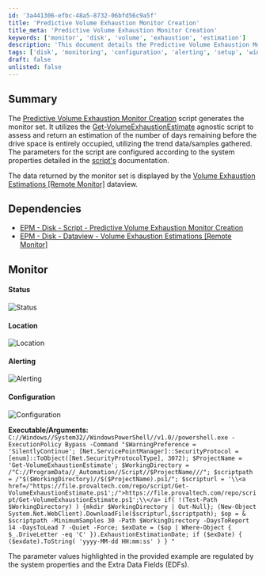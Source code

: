 ```yaml
---
id: '3a441306-efbc-48a5-8732-06bfd56c9a5f'
title: 'Predictive Volume Exhaustion Monitor Creation'
title_meta: 'Predictive Volume Exhaustion Monitor Creation'
keywords: ['monitor', 'disk', 'volume', 'exhaustion', 'estimation']
description: 'This document details the Predictive Volume Exhaustion Monitor Creation script, which generates a monitor set to assess the remaining days before drive space is fully occupied. It utilizes the Get-VolumeExhaustionEstimate script to gather trend data and provide accurate estimations based on system properties.'
tags: ['disk', 'monitoring', 'configuration', 'alerting', 'setup', 'windows']
draft: false
unlisted: false
---
```

## Summary

The [Predictive Volume Exhaustion Monitor Creation](https://proval.itglue.com/DOC-5078775-16284178) script generates the monitor set. It utilizes the [Get-VolumeExhaustionEstimate](https://proval.itglue.com/DOC-5078775-9652826) agnostic script to assess and return an estimation of the number of days remaining before the drive space is entirely occupied, utilizing the trend data/samples gathered. The parameters for the script are configured according to the system properties detailed in the [script's](https://proval.itglue.com/DOC-5078775-16284178) documentation.

The data returned by the monitor set is displayed by the [Volume Exhaustion Estimations [Remote Monitor]](https://proval.itglue.com/DOC-5078775-16284179) dataview.

## Dependencies

- [EPM - Disk - Script - Predictive Volume Exhaustion Monitor Creation](https://proval.itglue.com/DOC-5078775-16284178)
- [EPM - Disk - Dataview - Volume Exhaustion Estimations [Remote Monitor]](https://proval.itglue.com/DOC-5078775-16284179)

## Monitor

#### Status

![Status](../../../static/img/EPM---Disk---Remote-Monitor---Volume-Space-Sampling/image_1.png)

#### Location

![Location](../../../static/img/EPM---Disk---Remote-Monitor---Volume-Space-Sampling/image_2.png)

#### Alerting

![Alerting](../../../static/img/EPM---Disk---Remote-Monitor---Volume-Space-Sampling/image_3.png)

#### Configuration

![Configuration](../../../static/img/EPM---Disk---Remote-Monitor---Volume-Space-Sampling/image_4.png)

**Executable/Arguments:** `C://Windows//System32//WindowsPowerShell//v1.0//powershell.exe -ExecutionPolicy Bypass -Command "$WarningPreference = 'SilentlyContinue'; [Net.ServicePointManager]::SecurityProtocol = [enum]::ToObject([Net.SecurityProtocolType], 3072); $ProjectName = 'Get-VolumeExhaustionEstimate'; $WorkingDirectory = /"C://ProgramData//_Automation//Script//$ProjectName///"; $scriptpath = /"$($WorkingDirectory)//$($ProjectName).ps1/"; $scripturl = '\\<a href=/"https://file.provaltech.com/repo/script/Get-VolumeExhaustionEstimate.ps1';/">https://file.provaltech.com/repo/script/Get-VolumeExhaustionEstimate.ps1';\\</a> if( !(Test-Path $WorkingDirectory) ) {mkdir $WorkingDirectory | Out-Null}; (New-Object System.Net.WebClient).DownloadFile($scripturl,$scriptpath); $op = & $scriptpath -MinimumSamples 30 -Path $WorkingDirectory -DaysToReport 14 -DaysToLead 7 -Quiet -Force; $exDate = ($op | Where-Object { $_.DriveLetter -eq 'C' }).ExhaustionEstimationDate; if ($exDate) { ($exdate).ToString( 'yyyy-MM-dd HH:mm:ss' ) } "` 

The parameter values highlighted in the provided example are regulated by the system properties and the Extra Data Fields (EDFs).












